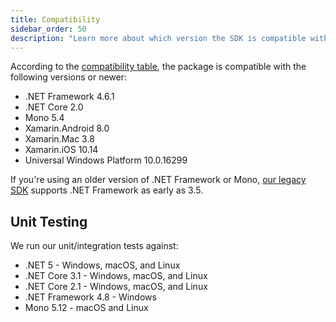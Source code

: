 ```yaml
---
title: Compatibility
sidebar_order: 50
description: "Learn more about which version the SDK is compatible with."
---
```


According to the [compatibility table](https://docs.microsoft.com/en-us/dotnet/standard/net-standard), the package is compatible with the following versions or newer:

- .NET Framework 4.6.1
- .NET Core 2.0
- Mono 5.4
- Xamarin.Android 8.0
- Xamarin.Mac 3.8
- Xamarin.iOS 10.14
- Universal Windows Platform 10.0.16299

<Note>

If you're using an older version of .NET Framework or Mono, [our legacy SDK](/clients/csharp/) supports .NET Framework as early as 3.5.

</Note>

## Unit Testing

We run our unit/integration tests against:

- .NET 5 - Windows, macOS, and Linux
- .NET Core 3.1 - Windows, macOS, and Linux
- .NET Core 2.1 - Windows, macOS, and Linux
- .NET Framework 4.8 - Windows
- Mono 5.12 - macOS and Linux
